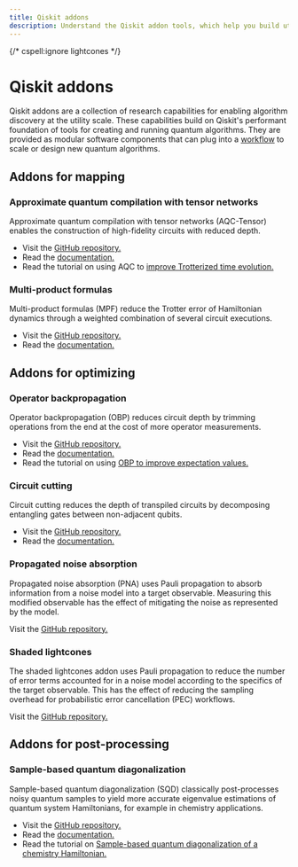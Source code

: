 ```yaml
---
title: Qiskit addons
description: Understand the Qiskit addon tools, which help you build utility-grade quantum workflows.
---
```


{/* cspell:ignore lightcones */}

# Qiskit addons

Qiskit addons are a collection of research capabilities for enabling algorithm discovery at the utility scale. These capabilities build on Qiskit's performant foundation of tools for creating and running quantum algorithms. They are provided as modular software components that can plug into a [workflow](/docs/guides/intro-to-patterns) to scale or design new quantum algorithms.

## Addons for mapping

### Approximate quantum compilation with tensor networks

Approximate quantum compilation with tensor networks (AQC-Tensor) enables the construction of high-fidelity circuits with reduced depth.

- Visit the [GitHub repository.](https://github.com/Qiskit/qiskit-addon-aqc-tensor)
- Read the [documentation.](/docs/guides/qiskit-addons-aqc)
- Read the tutorial on using AQC to [improve Trotterized time evolution.](/docs/tutorials/approximate-quantum-compilation-for-time-evolution)

### Multi-product formulas

Multi-product formulas (MPF) reduce the Trotter error of Hamiltonian dynamics through a weighted combination of several circuit executions.

- Visit the [GitHub repository.](https://github.com/Qiskit/qiskit-addon-mpf)
- Read the [documentation.](https://qiskit.github.io/qiskit-addon-mpf)

## Addons for optimizing

### Operator backpropagation

Operator backpropagation (OBP) reduces circuit depth by trimming operations from the end at the cost of more operator measurements.

- Visit the [GitHub repository.](https://github.com/Qiskit/qiskit-addon-obp)
- Read the [documentation.](/docs/guides/qiskit-addons-obp)
- Read the tutorial on using [OBP to improve expectation values.](/docs/tutorials/operator-back-propagation)

### Circuit cutting

Circuit cutting reduces the depth of transpiled circuits by decomposing entangling gates between non-adjacent qubits.

- Visit the [GitHub repository.](https://github.com/Qiskit/qiskit-addon-cutting)
- Read the [documentation.](https://qiskit.github.io/qiskit-addon-cutting)


### Propagated noise absorption

Propagated noise absorption (PNA) uses Pauli propagation to absorb information from a noise model into a target observable. Measuring this modified observable has the effect of mitigating the noise as represented by the model.

Visit the [GitHub repository.](https://github.com/Qiskit/qiskit-addon-pna)

### Shaded lightcones

The shaded lightcones addon uses Pauli propagation to reduce the number of error terms accounted for in a noise model according to the specifics of the target observable. This has the effect of reducing the sampling overhead for probabilistic error cancellation (PEC) workflows.

Visit the [GitHub repository.](https://github.com/Qiskit/qiskit-addon-slc)

##  Addons for post-processing

### Sample-based quantum diagonalization

Sample-based quantum diagonalization (SQD) classically post-processes noisy quantum samples to yield more accurate eigenvalue estimations of quantum system Hamiltonians, for example in chemistry applications.

- Visit the [GitHub repository.](https://github.com/Qiskit/qiskit-addon-sqd)
- Read the [documentation.](/docs/guides/qiskit-addons-sqd)
- Read the tutorial on [Sample-based quantum diagonalization of a chemistry Hamiltonian.](/docs/tutorials/sample-based-quantum-diagonalization)

